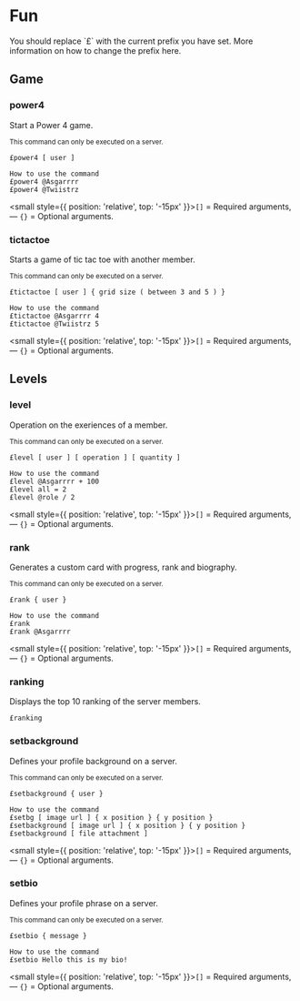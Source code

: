 
# Fun

<Callout emoji="ℹ️" background = 'bg-blue-100 dark:text-gray-800'>
    You should replace `£` with the current prefix you have set.
    More information on how to change the prefix here.
</Callout>

## Game
### power4
Start a Power 4 game.

<small>This command can only be executed on a server.</small>

```
£power4 [ user ]

How to use the command
£power4 @Asgarrrr
£power4 @Twiistrz
```
<small style={{ position: 'relative', top: '-15px' }}>`[]` = Required arguments, — `{}` = Optional arguments.</small>

### tictactoe
Starts a game of tic tac toe with another member.

<small>This command can only be executed on a server.</small>

```
£tictactoe [ user ] { grid size ( between 3 and 5 ) }

How to use the command
£tictactoe @Asgarrrr 4
£tictactoe @Twiistrz 5
```
<small style={{ position: 'relative', top: '-15px' }}>`[]` = Required arguments, — `{}` = Optional arguments.</small>

## Levels
### level
Operation on the exeriences of a member.

<small>This command can only be executed on a server.</small>

```
£level [ user ] [ operation ] [ quantity ]

How to use the command
£level @Asgarrrr + 100
£level all = 2
£level @role / 2
```
<small style={{ position: 'relative', top: '-15px' }}>`[]` = Required arguments, — `{}` = Optional arguments.</small>

### rank
Generates a custom card with progress, rank and biography.

<small>This command can only be executed on a server.</small>

```
£rank { user }

How to use the command
£rank
£rank @Asgarrrr
```
<small style={{ position: 'relative', top: '-15px' }}>`[]` = Required arguments, — `{}` = Optional arguments.</small>

### ranking
Displays the top 10 ranking of the server members.

```
£ranking
```

### setbackground
Defines your profile background on a server.

<small>This command can only be executed on a server.</small>

```
£setbackground { user }

How to use the command
£setbg [ image url ] { x position } { y position }
£setbackground [ image url ] { x position } { y position }
£setbackground [ file attachment ]
```
<small style={{ position: 'relative', top: '-15px' }}>`[]` = Required arguments, — `{}` = Optional arguments.</small>

### setbio
Defines your profile phrase on a server.

<small>This command can only be executed on a server.</small>

```
£setbio { message }

How to use the command
£setbio Hello this is my bio!
```
<small style={{ position: 'relative', top: '-15px' }}>`[]` = Required arguments, — `{}` = Optional arguments.</small>